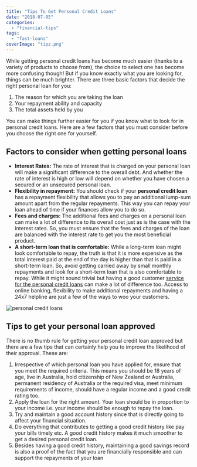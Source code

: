 ```yaml
---
title: "Tips To Get Personal Credit Loans"
date: "2018-07-05"
categories: 
  - "financial-tips"
tags: 
  - "fast-loans"
coverImage: "tipz.png"
---
```


While getting personal credit loans has become much easier (thanks to a variety of products to choose from), the choice to select one has become more confusing though! But if you know exactly what you are looking for, things can be much brighter. There are three basic factors that decide the right personal loan for you:

1. The reason for which you are taking the loan
2. Your repayment ability and capacity
3. The total assets held by you

You can make things further easier for you if you know what to look for in personal credit loans. Here are a few factors that you must consider before you choose the right one for yourself.

## Factors to consider when getting personal loans

- **Interest Rates:** The rate of interest that is charged on your personal loan will make a significant difference to the overall debt. And whether the rate of interest is high or low will depend on whether you have chosen a secured or an unsecured personal loan.
- **Flexibility in repayment:** You should check if your **personal credit loan** has a repayment flexibility that allows you to pay an additional lump-sum amount apart from the regular repayments. This way you can repay your loan ahead of time if your finances allow you to do so.
- **Fees and charges:** The additional fees and charges on a personal loan can make a lot of difference to its overall cost just as is the case with the interest rates. So, you must ensure that the fees and charges of the loan are balanced with the interest rate to get you the most beneficial product.
- **A short-term loan that is comfortable:** While a long-term loan might look comfortable to repay, the truth is that it is more expensive as the total interest paid at the end of the day is higher than that is paid in a short-term loan. So, avoid getting carried away by small monthly repayments and look for a short-term loan that is also comfortable to repay. While it might sound trivial but having a good customer [service for the personal credit loans](https://www.carfinance4you.com.au/leisure-loans/personal-loans) can make a lot of difference too. Access to online banking, flexibility to make additional repayments and having a 24x7 helpline are just a few of the ways to woo your customers. 

![](/images/blog-images/608311acfb01580e76e05ef7e7fcee59.jpg "personal credit loans")

## Tips to get your personal loan approved

There is no thumb rule for getting your personal credit loan approved but there are a few tips that can certainly help you to improve the likelihood of their approval. These are:

1. Irrespective of which personal loan you have applied for, ensure that you meet the required criteria. This means you should be 18 years of age, live in Australia, hold citizenship of New Zealand or Australia, permanent residency of Australia or the required visa, meet minimum requirements of income, should have a regular income and a good credit rating too.
2. Apply the loan for the right amount. Your loan should be in proportion to your income i.e. your income should be enough to repay the loan.
3. Try and maintain a good account history since that is directly going to affect your financial situation.
4. Do everything that contributes to getting a good credit history like pay your bills timely etc. A good credit history makes it much smoother to get a desired personal credit loan.
5. Besides having a good credit history, maintaining a good savings record is also a proof of the fact that you are financially responsible and can support the repayments of your loan
